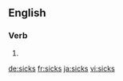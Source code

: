 ==English==

===Verb===
{{head|en}}

# {{en-third-person singular of|sick}}

[[de:sicks]]
[[fr:sicks]]
[[ja:sicks]]
[[vi:sicks]]